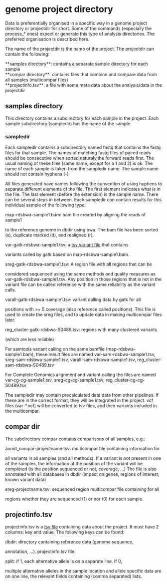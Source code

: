 = genome project directory =

Data is preferentially organised in a specific way in a genome project
directory or projectdir for short. Some of the commands (especially the
process_* ones) expect or generate this type of analysis directories.
The preferred organisation is described here.

The name of the projectdir is the name of the project. The projectdir can
contain the following:

; **samples directory**: contains a separate sample directory for each sample
; **compar directory**: contains files that combine and compare data from all samples (multicompar files)
; **projectinfo.tsv**: a file with some meta data about the analysis/data in the projectdir

== samples directory ==
This directory contains a subdirectory for each sample in the project.
Each sample subdirectory (sampledir) has the name of the sample.

=== sampledir ===
Each sampledir contains a subdirectory named fastq that contains the fastq
files for that sample. The names of matching fastq files of paired reads
should be consecutive when sorted naturaly,the forward reads first. The
usual naming of these files (same name, except for a 1 and 2) is ok. The
name of each sample is taken from the sampledir name. The sample name
should not contain hyphens (-)

All files generated have names following the convention of using hyphens
to separate different elements of the file. The first element indicates
what is in the file. The last element (before the extension) is the sample
name. There can be several steps in between. Each sampledir can contain
results for this individual sample of the following type:

; map-rdsbwa-sample1.bam: bam file created by aligning the reads of sample1
to the reference genome in dbdir using bwa. The bam file has been sorted
(s), duplicate marked (d), and realigned (r).
; var-gatk-rdsbwa-sample1.tsv: a [[format_tsv|tsv variant file]] that contains
variants called by gatk based on map-rdsbwa-sample1.bam. 
; sreg-gatk-rdsbwa-sample1.tsv: A region file with all regions that can be
considered sequenced using the same methods and quality measures as
var-gatk-rdsbwa-sample1.tsv. Any position in those regions that is not in
the variant file can be called reference with the same reliability as the
variant calls.
; varall-gatk-rdsbwa-sample1.tsv: variant calling data by gatk for all
positions with >= 5 coverage (also reference called positions). This file
is used to create the sreg files, and to update data in making multicompar 
files later.
; reg_cluster-gatk-rdsbwa-S0489.tsv: regions with many clustered variants
(which are less reliable)

For samtools variant calling on the same bamfile (map-rdsbwa-sample1.bam),
these result files are named var-sam-rdsbwa-sample1.tsv,
sreg-sam-rdsbwa-sample1.tsv, varall-sam-rdsbwa-sample1.tsv,
reg_cluster-sam-rdsbwa-S0489.tsv

For Complete Genomics alignment and variant calling the files
are named var-cg-cg-sample1.tsv,
sreg-cg-cg-sample1.tsv, reg_cluster-cg-cg-S0489.tsv

The sampledir may contain precalculated data data from other pipelines.
If these are in the correct format, they will be integrated in the
project. vcf files (var-*.vcf) will be converted to tsv files, and their
variants included in the multicompar.

== compar dir ==
The subdirectory compar contains comparisons of all samples, e.g.:

; annot_compar-projectname.tsv: multicompar file containing information for
all variants in all samples (and all methods). If a variant is not present
in one of the samples, the information at the position of the variant will
be completed (is the position sequenced or not, coverage, ...) The file is
also annotated with all databases in dbdir (impact on genes, regions of
interest, known variant data)
; sreg-projectname.tsv: sequenced region multicompar file containing for all
regions whether they are sequenced (1) or nor (0) for each sample.

== projectinfo.tsv ==
projectinfo.tsv is a [[format_tsv|tsv file]] containing data about the project.
It must have 2 columns: key and value. The following keys can be found:

; dbdir: directory containing reference data (genome sequence,
annotation, ...). projectinfo.tsv file.
; split: if 1, each alternative allele is on a separate line. If 0,
multiple alternative alleles in the sample location and allele specific data 
are on one line, the relevant fields containing (comma separated) lists.

